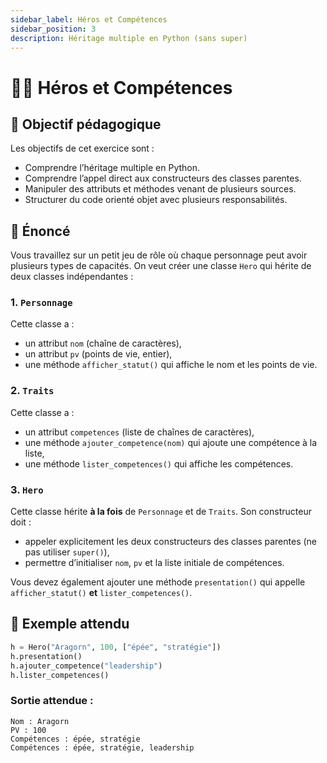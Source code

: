 ```yaml
---
sidebar_label: Héros et Compétences
sidebar_position: 3
description: Héritage multiple en Python (sans super)
---
```


# 🧙‍♂️ Héros et Compétences

## 🎯 Objectif pédagogique

Les objectifs de cet exercice sont :

- Comprendre l’héritage multiple en Python.
- Comprendre l’appel direct aux constructeurs des classes parentes.
- Manipuler des attributs et méthodes venant de plusieurs sources.
- Structurer du code orienté objet avec plusieurs responsabilités.

## 📜 Énoncé

Vous travaillez sur un petit jeu de rôle où chaque personnage peut avoir
plusieurs types de capacités. On veut créer une classe `Hero` qui hérite de
deux classes indépendantes :

### 1. `Personnage`  
Cette classe a :
- un attribut `nom` (chaîne de caractères),
- un attribut `pv` (points de vie, entier),
- une méthode `afficher_statut()` qui affiche le nom et les points de vie.

### 2. `Traits`  
Cette classe a :
- un attribut `competences` (liste de chaînes de caractères),
- une méthode `ajouter_competence(nom)` qui ajoute une compétence à la liste,
- une méthode `lister_competences()` qui affiche les compétences.

### 3. `Hero`  
Cette classe hérite **à la fois** de `Personnage` et de `Traits`. Son constructeur doit :
- appeler explicitement les deux constructeurs des classes parentes (ne pas utiliser `super()`),
- permettre d’initialiser `nom`, `pv` et la liste initiale de compétences.

Vous devez également ajouter une méthode `presentation()` qui appelle `afficher_statut()` **et** `lister_competences()`.

## 🧪 Exemple attendu

```python
h = Hero("Aragorn", 100, ["épée", "stratégie"])
h.presentation()
h.ajouter_competence("leadership")
h.lister_competences()
```

### Sortie attendue :

```
Nom : Aragorn
PV : 100
Compétences : épée, stratégie
Compétences : épée, stratégie, leadership
```
